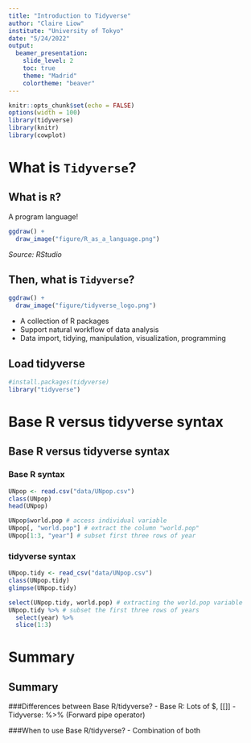 ```yaml
---
title: "Introduction to Tidyverse"
author: "Claire Liow"
institute: "University of Tokyo"
date: "5/24/2022"
output: 
  beamer_presentation:
    slide_level: 2
    toc: true
    theme: "Madrid"
    colortheme: "beaver"
---
```


```r
knitr::opts_chunk$set(echo = FALSE)
options(width = 100)
library(tidyverse)
library(knitr)
library(cowplot)
```

# What is `Tidyverse`?

## What is `R`?
A program language!
```r
ggdraw() + 
  draw_image("figure/R_as_a_language.png") 
```
*Source: RStudio*

\newpage
## Then, what is `Tidyverse`?
```r
ggdraw() + 
  draw_image("figure/tidyverse_logo.png") 
```
- A collection of R packages 
- Support natural workflow of data analysis
- Data import, tidying, manipulation, visualization, programming

\newpage

## Load tidyverse
```r
#install.packages(tidyverse)
library("tidyverse")
```

# Base R versus tidyverse syntax
## Base R versus tidyverse syntax
### Base R syntax
```r
UNpop <- read.csv("data/UNpop.csv")
class(UNpop)
head(UNpop)

UNpop$world.pop # access individual variable
UNpop[, "world.pop"] # extract the column "world.pop"
UNpop[1:3, "year"] # subset first three rows of year 
```

### tidyverse syntax
```r
UNpop.tidy <- read_csv("data/UNpop.csv")
class(UNpop.tidy)
glimpse(UNpop.tidy)

select(UNpop.tidy, world.pop) # extracting the world.pop variable
UNpop.tidy %>% # subset the first three rows of years
  select(year) %>%
  slice(1:3)
```

# Summary
## Summary
###Differences between Base R/tidyverse?
- Base R: Lots of $, [[]]
- Tidyverse: %>% (Forward pipe operator)

###When to use Base R/tidyverse?
- Combination of both


